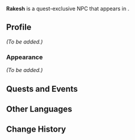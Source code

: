 {{Meta
|missing_NPC_profile  = yes
}}
{{Character Infobox
|type             = Quest NPC
|image            = NPC Rakesh.png
|region           = Sumeru
|location         = Sumeru
|affiliation      = 
|title            = 

|ancestry         = <!-- Clan/family -->
|father           = 
|mother           = 
|spouse           = 
|sibling          = 
|child            = 
|relative         = 

|voiceEN          = 
|voiceCN          = 
|voiceJP          = 
}}
'''Rakesh''' is a quest-exclusive NPC that appears in {{Quest|Lingering Warmth}}.

==Profile==
<!--Detailed story/lore information goes here.-->
''(To be added.)''

===Appearance===
<!--Keep appearance section short and concise. Limit to 2 paragraphs with 3-4 sentences each.-->
''(To be added.)''

==Quests and Events==
{{Quests and Events}}
<!--
==Trivia==
* 
-->
==Other Languages==
{{Other Languages
|default_hidden = 1
|en      = Rakesh
|zhs     = 拉凯什
|zhs_rm  = Lākǎishí
|zht     = 拉凱什
|zht_rm  = Lākǎishí
|ja      = ラキッシュ
|ja_rm   = Rakisshu
|ko      = 라케쉬
|es      = Rakesh
|fr      = Rakesh
|ru      = Ракеш
|th      = Rakesh
|vi      = Rakesh
|de      = Rakesh
|id      = Rakesh
|pt      = Rakesh
}}

==Change History==
{{Change History|3.2}}
<!--
==References==
{{Reflist}}
-->